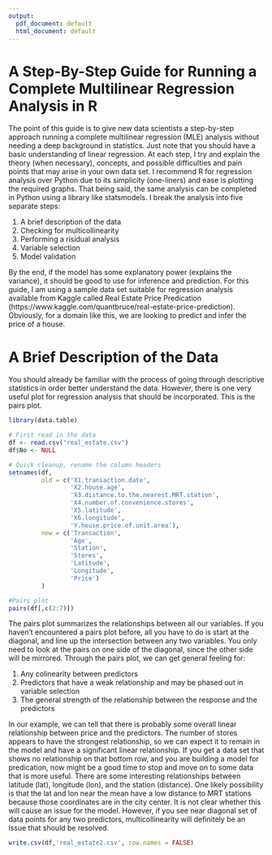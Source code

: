 ```yaml
---
output:
  pdf_document: default
  html_document: default
---
```

# A Step-By-Step Guide for Running a Complete Multilinear Regression Analysis in R

The point of this guide is to give new data scientists a step-by-step approach running a complete multilinear regression (MLE) analysis without needing a deep background in statistics. Just note that you should have a basic understanding of linear regression. At each step, I try and explain the theory (when necessary), concepts, and possible difficulties and pain points that may arise in your own data set. I recommend R for regression analysis over Python due to its simplicity (one-liners) and ease is plotting the required graphs. That being said, the same analysis can be completed in Python using a library like statsmodels. I break the analysis into five separate steps:

1. A brief description of the data
2. Checking for multicollinearity
3. Performing a risidual analysis
4. Variable selection
5. Model validation

By the end, if the model has some explanatory power (explains the variance), it should be good to use for inference and prediction. For this guide, I am using a sample data set suitable for regression analysis available from Kaggle called Real Estate Price Predication (https://www.kaggle.com/quantbruce/real-estate-price-prediction). Obviously, for a domain like this, we are looking to predict and infer the price of a house.

# A Brief Description of the Data

You should already be familiar with the process of going through descriptive statistics in order better understand the data. However, there is one very useful plot for regression analysis that should be incorporated. This is the pairs plot.  

```r
library(data.table)

# First read in the data
df <- read.csv("real_estate.csv")
df$No <- NULL

# Quick cleanup, rename the column headers
setnames(df, 
         old = c('X1.transaction.date',
                 'X2.house.age', 
                 'X3.distance.to.the.nearest.MRT.station', 
                 'X4.number.of.convenience.stores',
                 'X5.latitude',
                 'X6.longitude',
                 'Y.house.price.of.unit.area'), 
         new = c('Transaction',
                 'Age',
                 'Station',
                 'Stores',
                 'Latitude',
                 'Longitude',
                 'Price')
         )

#Pairs plot
pairs(df[,c(2:7)])

```

The pairs plot summarizes the relationships between all our variables. If you haven't encountered a pairs plot before, all you have to do is start at the diagonal, and line up the intersection between any two variables. You only need to look at the pairs on one side of the diagonal, since the other side will be mirrored. Through the pairs plot, we can get general feeling for:

1. Any colinearity between predictors
2. Predictors that have a weak relationship and may be phased out in variable selection
3. The general strength of the relationship between the response and the predictors

In our example, we can tell that there is probably some overall linear relationship between price and the predictors. The number of stores appears to have the strongest relationship, so we can expect it to remain in the model and have a significant linear relationship. If you get a data set that shows no relationship on that bottom row, and you are building a model for predication, now might be a good time to stop and move on to some data that is more useful. There are some interesting relationships between latitude (lat), longitude (lon), and the station (distance). One likely possibility is that the lat and lon near the mean have a low distance to MRT stations because those coordinates are in the city center. It is not clear whether this will cause an issue for the model. However, if you see near diagonal set of data points for any two predictors, multicollinearity will definitely be an issue that should be resolved.


```r

write.csv(df,'real_estate2.csv', row.names = FALSE)

```


